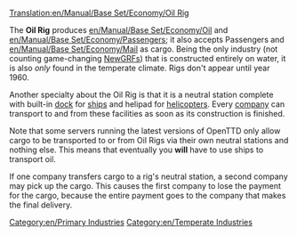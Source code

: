 [[Translation:en/Manual/Base Set/Economy/Oil Rig]]

{{en/Industries|image=Oilrig.png
|name=Oil Rig
|climates=[[en/Temperate]].
|accepts=[[en/Manual/Base Set/Economy/Passengers]], [[en/Manual/Base Set/Economy/Mail]].
|produces=[[en/Manual/Base Set/Economy/Oil]], Passengers.
}}

The '''Oil Rig''' produces [[en/Manual/Base Set/Economy/Oil]] and [[en/Manual/Base Set/Economy/Passengers]]; it also accepts Passengers and [[en/Manual/Base Set/Economy/Mail]] as cargo. Being the only industry (not counting game-changing [[en/Manual/NewGRF|NewGRFs]]) that is constructed entirely on water, it is also ''only'' found in the temperate climate. Rigs don't appear until year 1960.

Another specialty about the Oil Rig is that it is a neutral station complete with built-in [[en/Dock|dock]] for [[en/Ship|ships]] and helipad for [[en/Manual/Base Set/Vehicles/Aircraft|helicopters]]. Every [[en/Transport Company|company]] can transport to and from these facilities as soon as its construction is finished.

Note that some servers running the latest versions of OpenTTD only allow cargo to be transported to or from Oil Rigs via their own neutral stations and nothing else. This means that eventually you '''will''' have to use ships to transport oil.

If one company transfers cargo to a rig's neutral station, a second company may pick up the cargo. This causes the first company to lose the payment for the cargo, because the entire payment goes to the company that makes the final delivery.

{{en/Navbox Industries}}

[[Category:en/Primary Industries]]
[[Category:en/Temperate Industries]]